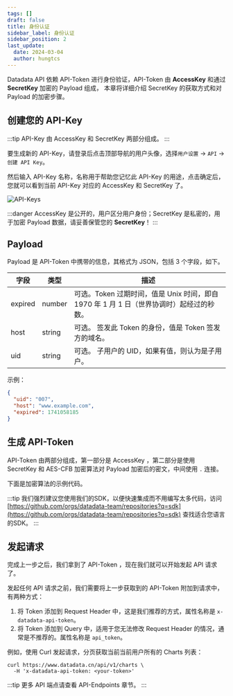 ```yaml
---
tags: []
draft: false
title: 身份认证
sidebar_label: 身份认证
sidebar_position: 2
last_update:
  date: 2024-03-04
  author: hungtcs
---
```



Datadata API 依赖 API-Token 进行身份验证，API-Token 由 **AccessKey** 和通过 **SecretKey** 加密的 Payload 组成，
本章将详细介绍 SecretKey 的获取方式和对 Payload 的加密步骤。

## 创建您的 API-Key

:::tip
API-Key 由 AccessKey 和 SecretKey 两部分组成。
:::

要生成新的 API-Key，请登录后点击顶部导航的用户头像，选择`用户设置` -> `API` -> `创建 API Key`。

然后输入 API-Key 名称，名称用于帮助您记忆此 API-Key 的用途，点击确定后，您就可以看到当前 API-Key 对应的 AccessKey 和 SecretKey 了。

![API-Keys](./api-keys.png)

:::danger
AccessKey 是公开的，用户区分用户身份；SecretKey 是私密的，用于加密 Payload 数据，请妥善保管您的 **SecretKey**！
:::

## Payload

Payload 是 API-Token 中携带的信息，其格式为 JSON，包括 3 个字段，如下。

| 字段    | 类型   | 描述                                                                                     |
| ------- | ------ | ---------------------------------------------------------------------------------------- |
| expired | number | 可选。Token 过期时间，值是 Unix 时间，即自 1970 年 1 月 1 日（世界协调时）起经过的秒数。 |
| host    | string | 可选。 签发此 Token 的身份，值是 Token 签发方的域名。                                    |
| uid     | string | 可选。 子用户的 UID，如果有值，则认为是子用户。                                          |

示例：

```json showLineNumbers
{
  "uid": "007",
  "host": "www.example.com",
  "expired": 1741058185
}
```

## 生成 API-Token

API-Token 由两部分组成，第一部分是 AccessKey ，第二部分是使用 SecretKey 和 AES-CFB 加密算法对 Payload 加密后的密文，中间使用 `.` 连接。

下面是加密算法的示例代码。

:::tip
我们强烈建议您使用我们的SDK，以便快速集成而不用编写太多代码，访问
[https://github.com/orgs/datadata-team/repositories?q=sdk](https://github.com/orgs/datadata-team/repositories?q=sdk) 查找适合您语言的SDK。
:::

<Tabs groupId="programming-language" className="unique-tabs" queryString={true}>
  <TabItem value="go" label="Go" default>
    <GoCode />
  </TabItem>
  <TabItem value="node" label="Node">
    <NodeCode />
  </TabItem>
</Tabs>


## 发起请求

完成上一步之后，我们拿到了 API-Token ，现在我们就可以开始发起 API 请求了。

发起任何 API 请求之前，我们需要将上一步获取到的 API-Token 附加到请求中，有两种方式：

1. 将 Token 添加到 Request Header 中，这是我们推荐的方式，属性名称是 `x-datadata-api-token`。
2. 将 Token 添加到 Query 中，适用于您无法修改 Request Header 的情况，通常是不推荐的。属性名称是 `api_token`。


例如，使用 Curl 发起请求，分页获取当前当前用户所有的 Charts 列表：

```shell
curl https://www.datadata.cn/api/v1/charts \
  -H 'x-datadata-api-token: <your-token>'
```

:::tip
更多 API 端点请查看 API-Endpoints 章节。
:::
